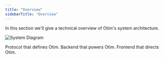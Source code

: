 ```yaml
---
title: "Overview"
sidebarTitle: "Overview"
---
```


In this section we'll give a technical overview of Otim's system architecture.

![System Diagram](/images/system-diagram.png)

<CardGroup cols={1}>
  <Card title="Protocol" icon="dice-d6" href="/docs/developers/system-architecture/protocol/overview">
    Protocol that defines Otim.
  </Card>

  <Card title="Off-chain" icon="hat-wizard" href="/docs/developers/system-architecture/off-chain/overview">
    Backend that powers Otim.
  </Card>

  <Card title="App" icon="display" href="/docs/developers/system-architecture/app/overview">
    Frontend that directs Otim.
  </Card>
</CardGroup>